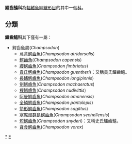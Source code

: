 {{Automatic taxobox
| taxon = Champsodontidae
| authority = 
| subdivision_ranks = [[屬|屬]]
| subdivision = 見內文
}}
'''鱷齒鱚科'''為[[輻鰭魚綱|輻鰭魚綱]][[鱸形目|鱸形目]]的其中一個[[科|科]]。

==分類==
'''鱷齒鱚科'''其下僅有一屬：
*鰐齒魚屬(''Champsodon'')
**[[弓背鰐齒魚|弓背鰐齒魚]](''Champsodon atridorsalis'')
**[[鰐齒魚|鰐齒魚]](''Champsodon capensis'')
**[[纓鰐齒魚|纓鰐齒魚]](''Champsodon fimbriatus'')
**[[貢氏鰐齒魚|貢氏鰐齒魚]](''Champsodon guentheri'')：又稱貢氏鱷齒鱚。
**[[長鰭鰐齒魚|長鰭鰐齒魚]](''Champsodon longipinnis'')
**[[劍鰐齒魚|劍鰐齒魚]](''Champsodon machaeratus'')
**[[裸鰐齒魚|裸鰐齒魚]](''Champsodon nudivittis'')
**[[阿曼鰐齒魚|阿曼鰐齒魚]](''Champsodon omanensis'')
**[[全鱗鰐齒魚|全鱗鰐齒魚]](''Champsodon pantolepis'')
**[[箭形鰐齒魚|箭形鰐齒魚]](''Champsodon sagittus'')
**[[塞席爾群島鰐齒魚|塞席爾群島鰐齒魚]](''Champsodon sechellensis'')
**[[短鰐齒魚|短鰐齒魚]](''Champsodon snyderi'')：又稱史氏鱷齒鱚。
**[[貪食鰐齒魚|貪食鰐齒魚]](''Champsodon vorax'')
{{taxonbar}}
[[Category:鱷齒鱚科|*]]
[[Category:_鲈形目|E]]